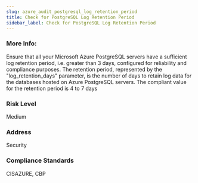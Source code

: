 ```yaml
---
slug: azure_audit_postgresql_log_retention_period
title: Check for PostgreSQL Log Retention Period
sidebar_label: Check for PostgreSQL Log Retention Period
---
```


### More Info:

Ensure that all your Microsoft Azure PostgreSQL servers have a sufficient log retention period, i.e. greater than 3 days, configured for reliability and compliance purposes. The retention period, represented by the "log_retention_days" parameter, is the number of days to retain log data for the databases hosted on Azure PostgreSQL servers. The compliant value for the retention period is 4 to 7 days

### Risk Level

Medium

### Address

Security

### Compliance Standards

CISAZURE, CBP

